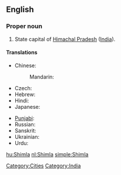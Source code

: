 ==English==

===Proper noun===
{{wikipedia}}
{{en-proper noun}}

# State capital of [[Himachal Pradesh]] ([[India]]).

====Translations====
{{trans-top|capital of Himachal Pradesh, India}}
* Chinese:
*: Mandarin: {{t|zh|西姆拉|tr=Xīmǔlā|sc=Hani}}
* Czech: {{t|cs|Šimla|f}}
* Hebrew: {{t|he|שימלה|sc=Hebr}}
* Hindi: {{t|hi|शिमला|tr=śimlā|sc=Deva}}
* Japanese: {{t|ja|シムラー|tr=Shimurā|sc=Jpan}}
{{trans-mid}}
* [[Punjabi]]: {{t|pa|ਸ਼ਿਮਲਾ|sc=Guru}}
* Russian: {{t|ru|Шимла|f|tr=Šímla|sc=Cyrl}}
* Sanskrit: {{t|sa|शिमला|sc=Deva}}
* Ukrainian: {{t|uk|Шімла|f|tr=Šímla|sc=Cyrl}}
* Urdu: {{t|ur|شملہ|tr=śimlā|sc=ur-Arab}}
{{trans-bottom}}

[[Category:Cities]]
[[Category:India]]

[[hu:Shimla]]
[[nl:Shimla]]
[[simple:Shimla]]